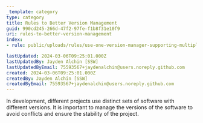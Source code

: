 ```yaml
---
_template: category
type: category
title: Rules to Better Version Management
guid: 990cd245-266d-47f2-97fe-f1b8f31e10f9
uri: rules-to-better-version-management
index:
- rule: public/uploads/rules/use-one-version-manager-supporting-multiple-software/rule.mdx

lastUpdated: 2024-03-06T09:25:01.000Z
lastUpdatedBy: Jayden Alchin [SSW]
lastUpdatedByEmail: 75593567+jaydenalchin@users.noreply.github.com
created: 2024-03-06T09:25:01.000Z
createdBy: Jayden Alchin [SSW]
createdByEmail: 75593567+jaydenalchin@users.noreply.github.com
---
```


In development, different projects use distinct sets of software with different versions. It is important to manage the versions of the software to avoid conflicts and ensure the stability of the project.
